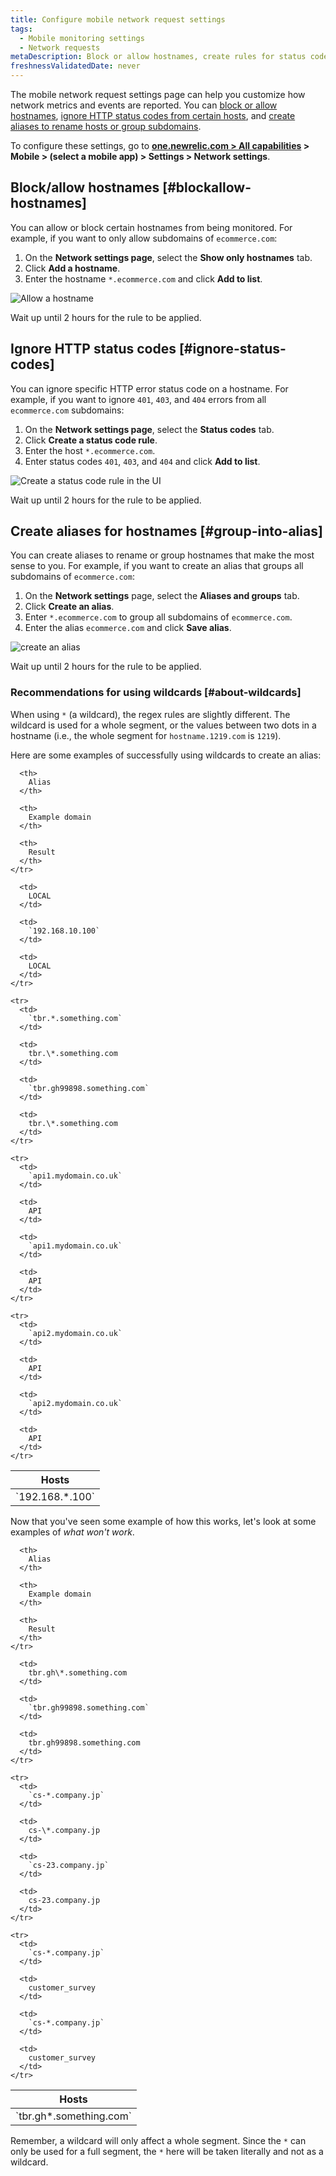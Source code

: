 ```yaml
---
title: Configure mobile network request settings
tags:
  - Mobile monitoring settings
  - Network requests
metaDescription: Block or allow hostnames, create rules for status codes, and create aliases for hostnames.
freshnessValidatedDate: never
---
```


The mobile network request settings page can help you customize how network metrics and events are reported. You can [block or allow hostnames](#blockallow-hostnames), [ignore HTTP status codes from certain hosts](#ignore-status-codes), and [create aliases to rename hosts or group subdomains](#group-into-alias).

To configure these settings, go to <DNT>**[one.newrelic.com > All capabilities](https://one.newrelic.com/all-capabilities) > Mobile > (select a mobile app) > Settings > Network settings**</DNT>.

## Block/allow hostnames [#blockallow-hostnames]

You can allow or block certain hostnames from being monitored. For example, if you want to only allow subdomains of `ecommerce.com`:

1. On the <DNT>**Network settings page**</DNT>, select the <DNT>**Show only hostnames**</DNT> tab.
2. Click <DNT>**Add a hostname**</DNT>.
3. Enter the hostname `*.ecommerce.com` and click <DNT>**Add to list**</DNT>.

<img
  title="Allow a hostname"
  alt="Allow a hostname"
  src="/images/mobile_screenshot-full_show-hostname.webp"
/>

Wait up until 2 hours for the rule to be applied.

## Ignore HTTP status codes [#ignore-status-codes]

You can ignore specific HTTP error status code on a hostname. For example, if you want to ignore `401`, `403`, and `404` errors from all `ecommerce.com` subdomains:

1. On the <DNT>**Network settings page**</DNT>, select the <DNT>**Status codes**</DNT> tab.
2. Click <DNT>**Create a status code rule**</DNT>.
3. Enter the host `*.ecommerce.com`.
4. Enter status codes `401`, `403`, and `404`  and click <DNT>**Add to list**</DNT>.

<img
  title="Create a status code rule"
  alt="Create a status code rule in the UI"
  src="/images/mobile_screenshot-full_new-status-rule.webp"
/>

Wait up until 2 hours for the rule to be applied.

## Create aliases for hostnames [#group-into-alias]

You can create aliases to rename or group hostnames that make the most sense to you. For example, if you want to create an alias that groups all subdomains of `ecommerce.com`:

1. On the <DNT>**Network settings**</DNT> page, select the <DNT>**Aliases and groups**</DNT> tab.
2. Click <DNT>**Create an alias**</DNT>.
3. Enter `*.ecommerce.com` to group all subdomains of `ecommerce.com`.
4. Enter the alias `ecommerce.com` and click <DNT>**Save alias**</DNT>.

<img
  title="Create an alias"
  alt="create an alias"
  src="/images/mobile_screenshot-full_create-alias.webp"
/>

Wait up until 2 hours for the rule to be applied.

### Recommendations for using wildcards [#about-wildcards]

When using `*` (a wildcard), the regex rules are slightly different. The wildcard is used for a whole segment, or the values between two dots in a hostname (i.e., the whole segment for `hostname.1219.com` is `1219`).

Here are some examples of successfully using wildcards to create an alias:

<table>
  <thead>
    <tr>
      <th>
        Hosts
      </th>

      <th>
        Alias
      </th>

      <th>
        Example domain
      </th>

      <th>
        Result
      </th>
    </tr>
  </thead>

  <tbody>
    <tr>
      <td>
        `192.168.*.100`
      </td>

      <td>
        LOCAL
      </td>

      <td>
        `192.168.10.100`
      </td>

      <td>
        LOCAL
      </td>
    </tr>

    <tr>
      <td>
        `tbr.*.something.com`
      </td>

      <td>
        tbr.\*.something.com
      </td>

      <td>
        `tbr.gh99898.something.com`
      </td>

      <td>
        tbr.\*.something.com
      </td>
    </tr>

    <tr>
      <td>
        `api1.mydomain.co.uk`
      </td>

      <td>
        API
      </td>

      <td>
        `api1.mydomain.co.uk`
      </td>

      <td>
        API
      </td>
    </tr>

    <tr>
      <td>
        `api2.mydomain.co.uk`
      </td>

      <td>
        API
      </td>

      <td>
        `api2.mydomain.co.uk`
      </td>

      <td>
        API
      </td>
    </tr>
  </tbody>
</table>

Now that you've seen some example of how this works, let's look at some examples of _what won't work_.

<table>
  <thead>
    <tr>
      <th>
        Hosts
      </th>

      <th>
        Alias
      </th>

      <th>
        Example domain
      </th>

      <th>
        Result
      </th>
    </tr>
  </thead>

  <tbody>
    <tr>
      <td>
        `tbr.gh*.something.com`
      </td>

      <td>
        tbr.gh\*.something.com
      </td>

      <td>
        `tbr.gh99898.something.com`
      </td>

      <td>
        tbr.gh99898.something.com
      </td>
    </tr>

    <tr>
      <td>
        `cs-*.company.jp`
      </td>

      <td>
        cs-\*.company.jp
      </td>

      <td>
        `cs-23.company.jp`
      </td>

      <td>
        cs-23.company.jp
      </td>
    </tr>

    <tr>
      <td>
        `cs-*.company.jp`
      </td>

      <td>
        customer_survey
      </td>

      <td>
        `cs-*.company.jp`
      </td>

      <td>
        customer_survey
      </td>
    </tr>
  </tbody>
</table>

Remember, a wildcard will only affect a whole segment. Since the `*` can only be used for a full segment, the `*` here will be taken literally and not as a wildcard.
